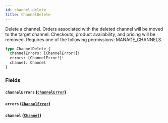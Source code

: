 ```yaml
---
id: channel-delete
title: ChannelDelete
---
```


Delete a channel. Orders associated with the deleted channel will be moved to the target channel. Checkouts, product availability, and pricing will be removed. Requires one of the following permissions: MANAGE_CHANNELS.

```graphql
type ChannelDelete {
  channelErrors: [ChannelError!]!
  errors: [ChannelError!]!
  channel: Channel
}
```

### Fields

#### `channelErrors` ([`ChannelError`](../../../developer/api-reference/objects/channel-error))

#### `errors` ([`ChannelError`](../../../developer/api-reference/objects/channel-error))

#### `channel` ([`Channel`](../../../developer/api-reference/objects/channel))
